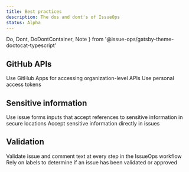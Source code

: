 ```yaml
---
title: Best practices
description: The dos and dont's of IssueOps
status: Alpha
---
```


  Do,
  Dont,
  DoDontContainer,
  Note
} from '@issue-ops/gatsby-theme-doctocat-typescript'

## GitHub APIs

<DoDontContainer stacked>
  <Do indented>
    <Caption>Use GitHub Apps for accessing organization-level APIs</Caption>
  </Do>
  <Dont indented>
    <Caption>Use personal access tokens</Caption>
  </Dont>
</DoDontContainer>

## Sensitive information

<DoDontContainer stacked>
  <Do indented>
    <Caption>
      Use issue forms inputs that accept references to sensitive information in
      secure locations
    </Caption>
  </Do>
  <Dont indented>
    <Caption>Accept sensitive information directly in issues</Caption>
  </Dont>
</DoDontContainer>

## Validation

<DoDontContainer stacked>
  <Do indented>
    <Caption>
      Validate issue and comment text at every step in the IssueOps workflow
    </Caption>
  </Do>
  <Dont indented>
    <Caption>
      Rely on labels to determine if an issue has been validated or approved
    </Caption>
  </Dont>
</DoDontContainer>
